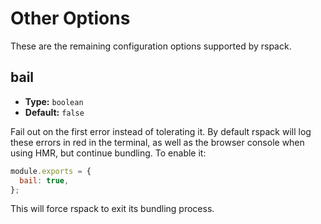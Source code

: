 
# Other Options

These are the remaining configuration options supported by rspack.

## bail

<ApiMeta addedVersion="0.4.5" />

- **Type:** `boolean`
- **Default:** `false`

Fail out on the first error instead of tolerating it. By default rspack will log these errors in red in the terminal, as well as the browser console when using HMR, but continue bundling.
To enable it:

```js title="rspack.config.js"
module.exports = {
  bail: true,
};
```

This will force rspack to exit its bundling process.
